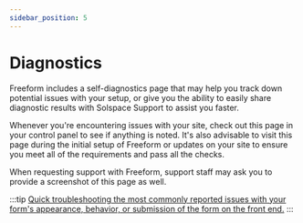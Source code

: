 ```yaml
---
sidebar_position: 5
---
```




# Diagnostics

Freeform includes a self-diagnostics page that may help you track down potential issues with your setup, or give you the ability to easily share diagnostic results with Solspace Support to assist you faster.

Whenever you're encountering issues with your site, check out this page in your control panel to see if anything is noted. It's also advisable to visit this page during the initial setup of Freeform or updates on your site to ensure you meet all of the requirements and pass all the checks.

When requesting support with Freeform, support staff may ask you to provide a screenshot of this page as well.

:::tip
[Quick troubleshooting the most commonly reported issues with your form's appearance, behavior, or submission of the form on the front end.](guides/troubleshooting-form-issues/)
:::

<Photo img={DiagnosticsPhoto} alt="diagnostics" />
